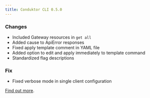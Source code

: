 ```yaml
---
title: Conduktor CLI 0.5.0
---
```



### Changes
- Included Gateway resources in `get all`
- Added cause to ApiError responses 
- Fixed apply template comment in YAML file 
- Added option to edit and apply immediately to template command 
- Standardized flag descriptions

### Fix
- Fixed verbose mode in single client configuration

[Find out more](https://github.com/conduktor/ctl/releases/tag/v0.5.0).